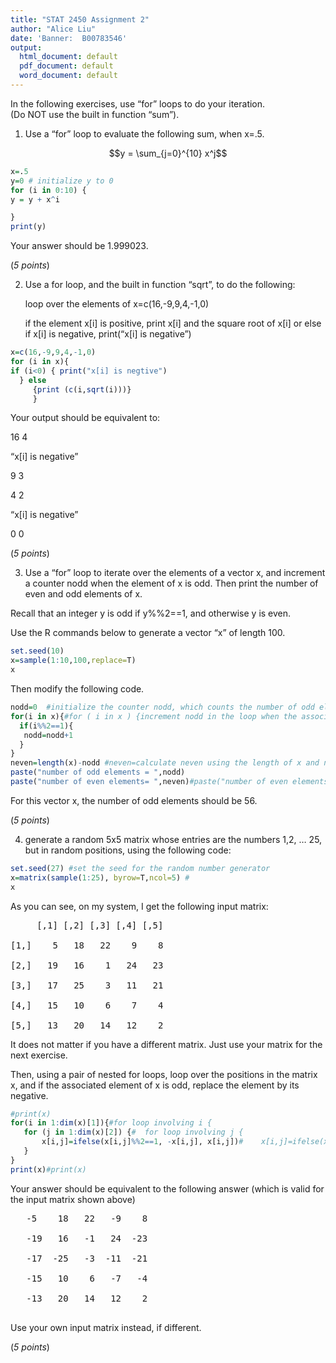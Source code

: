 ```yaml
---
title: "STAT 2450 Assignment 2"
author: "Alice Liu"
date: 'Banner:  B00783546'
output:
  html_document: default
  pdf_document: default
  word_document: default
---
```

In the following exercises, use "for" loops to do your iteration.  
(Do NOT use the built in function "sum").

1. Use a "for" loop to evaluate the following sum, when x=.5. 

$$y = \sum_{j=0}^{10} x^j$$

```r
x=.5
y=0 # initialize y to 0
for (i in 0:10) {
y = y + x^i

}
print(y)
```

Your answer should be 1.999023.

(*5 points*)

2.  Use a for loop, and the built in function "sqrt",  to do the following:

    loop over the elements of x=c(16,-9,9,4,-1,0)
    
    if the element x[i] is positive, print x[i] and the square root of x[i]
      or else if x[i] is negative, print("x[i] is negative")

```r
x=c(16,-9,9,4,-1,0)
for (i in x){
if (i<0) { print("x[i] is negtive")
  } else 
     {print (c(i,sqrt(i)))}
     }

```

Your output should be equivalent to:

 16  4
 
 "x[i] is negative"
 
 9 3
 
 4 2
 
 "x[i] is negative"
 
 0 0



(*5 points*)


3.  Use a "for" loop to iterate over the elements of a vector x, and increment a counter
nodd when the element of x is odd.  Then print the number of even and odd elements of x.

Recall that an integer y is odd if  y%%2==1, and otherwise y is even.

Use the R commands below to generate a vector "x" of length 100.

```r
set.seed(10) 
x=sample(1:10,100,replace=T)
x
```

Then modify the following code.
```r
nodd=0  #initialize the counter nodd, which counts the number of odd elements of x
for(i in x){#for ( i in x ) {increment nodd in the loop when the associated element of x is odd}
  if(i%%2==1){
   nodd=nodd+1
  }
}
neven=length(x)-nodd #neven=calculate neven using the length of x and nodd.
paste("number of odd elements = ",nodd)
paste("number of even elements= ",neven)#paste("number of even elements = ",neven)
```
For this vector x, the number of odd elements should be 56.


(*5 points*)

4.  generate a random 5x5 matrix whose entries are the numbers 1,2, ... 25, but in random positions, using the following code:
 
```r
set.seed(27) #set the seed for the random number generator
x=matrix(sample(1:25), byrow=T,ncol=5) #
x
```


As you can see, on my system, I get the following input matrix:

<pre>
     [,1] [,2] [,3] [,4] [,5]
     
[1,]    5   18   22    9    8

[2,]   19   16    1   24   23

[3,]   17   25    3   11   21

[4,]   15   10    6    7    4

[5,]   13   20   14   12    2
</pre>

It does not matter if you have a different matrix. Just use your matrix
for the next exercise.



Then, using a pair of nested for loops, loop over the positions in the
matrix x, and if the associated element of x is odd, replace the element
by its negative.

```r
#print(x)
for(i in 1:dim(x)[1]){#for loop involving i {
   for (j in 1:dim(x)[2]) {#  for loop involving j {
       x[i,j]=ifelse(x[i,j]%%2==1, -x[i,j], x[i,j])#    x[i,j]=ifelse(x[i,j]%%2==1, -x[i,j], something here for odd elements)
   }
}
print(x)#print(x)
```


Your answer should be equivalent to the following answer (which is valid for the input matrix shown above)


<pre>
   -5    18   22   -9    8
   
   -19   16   -1   24  -23
   
   -17  -25   -3  -11  -21
   
   -15   10    6   -7   -4
   
   -13   20   14   12    2

</pre>

Use your own input matrix instead, if different.

(*5 points*)
